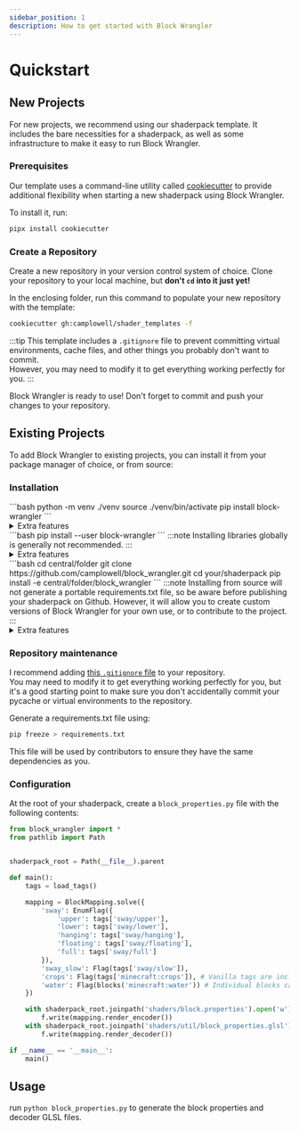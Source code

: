 ```yaml
---
sidebar_position: 1
description: How to get started with Block Wrangler
---
```


# Quickstart

## New Projects
For new projects, we recommend using our shaderpack template.
It includes the bare necessities for a shaderpack, as well as some infrastructure to make it easy to run Block Wrangler.


### Prerequisites
Our template uses a command-line utility called [cookiecutter](https://pypi.org/project/cookiecutter/) to provide additional flexibility when starting a new shaderpack using Block Wrangler.

To install it, run:
```bash
pipx install cookiecutter
```
### Create a Repository
Create a new repository in your version control system of choice.
Clone your repository to your local machine, but **don't `cd` into it just yet!**

In the enclosing folder, run this command to populate your new repository with the template:
```bash
cookiecutter gh:camplowell/shader_templates -f
```
:::tip
This template includes a `.gitignore` file to prevent committing virtual environments, cache files, and other things you probably don't want to commit.  
However, you may need to modify it to get everything working perfectly for you.
:::

Block Wrangler is ready to use! Don't forget to commit and push your changes to your repository.

## Existing Projects
To add Block Wrangler to existing projects, you can install it from your package manager of choice, or from source:

### Installation
<Tabs>
<TabItem value="install_venv" label="virtual environment">
```bash
python -m venv ./venv
source ./venv/bin/activate
pip install block-wrangler
```
<details>
<summary>Extra features</summary>

To get more detailed error messages when something goes wrong, add `[fuzzy_tags]` to your install command, like so:
```bash
pip install block-wrangler[fuzzy_tags]
```
</details>
</TabItem>
<TabItem value="install_user" label="user-wide">
```bash
pip install --user block-wrangler
```
:::note
Installing libraries globally is generally not recommended.
:::
<details>
<summary>Extra features</summary>

To get more detailed error messages when something goes wrong, add `[fuzzy_tags]` to your install command, like so:
```bash
pip install --user block-wrangler[fuzzy_tags]
```
</details>
</TabItem>
<TabItem value="install_source" label="from source">
```bash
cd central/folder
git clone https://github.com/camplowell/block_wrangler.git
cd your/shaderpack
pip install -e central/folder/block_wrangler
```
:::note
Installing from source will not generate a portable requirements.txt file, so be aware before publishing your shaderpack on Github.  
However, it will allow you to create custom versions of Block Wrangler for your own use, or to contribute to the project.
:::
<details>
<summary>Extra features</summary>

To get more detailed error messages when something goes wrong, add `[fuzzy_tags]` to your install command, like so:
```bash
pip install -e 'central/folder/block_wrangler[fuzzy_tags]'
```
</details>
</TabItem>
</Tabs>

### Repository maintenance

I recommend adding [this `.gitignore` file](https://github.com/github/gitignore/blob/main/Python.gitignore) to your repository.  
You may need to modify it to get everything working perfectly for you, but it's a good starting point to make sure you don't accidentally commit your pycache or virtual environments to the repository.


Generate a requirements.txt file using:
```bash
pip freeze > requirements.txt
```

This file will be used by contributors to ensure they have the same dependencies as you.

### Configuration

At the root of your shaderpack, create a `block_properties.py` file with the following contents:
```python title="block_properties.py"
from block_wrangler import *
from pathlib import Path


shaderpack_root = Path(__file__).parent

def main():
	tags = load_tags()

	mapping = BlockMapping.solve({
		'sway': EnumFlag({
			'upper': tags['sway/upper'],
			'lower': tags['sway/lower'],
			'hanging': tags['sway/hanging'],
			'floating': tags['sway/floating'],
			'full': tags['sway/full']
		}),
		'sway_slow': Flag(tags['sway/slow']),
		'crops': Flag(tags['minecraft:crops']), # Vanilla tags are included
		'water': Flag(blocks('minecraft:water')) # Individual blocks can also be referenced by name
	})

	with shaderpack_root.joinpath('shaders/block.properties').open('w') as f:
		f.write(mapping.render_encoder())
	with shaderpack_root.joinpath('shaders/util/block_properties.glsl').open('w') as f:
		f.write(mapping.render_decoder())

if __name__ == '__main__':
	main()
```

## Usage

run `python block_properties.py` to generate the block properties and decoder GLSL files.
